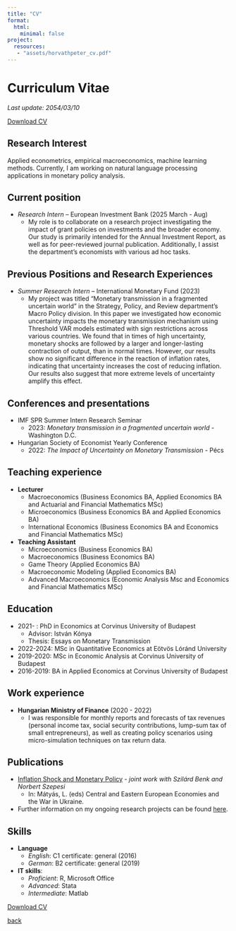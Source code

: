 ---
title: "CV"
format:
  html:
    minimal: false
project:
  resources:
   - "assets/horvathpeter_cv.pdf"
---

# Curriculum Vitae
*Last update: 2054/03/10*

[Download CV](assets/horvathpeter_cv.pdf)

## Research Interest

Applied econometrics, empirical macroeconomics, machine learning methods. 
Currently, I am working on natural language processing applications in monetary policy analysis.

## Current position

- *Research Intern* -- European Investment Bank (2025 March - Aug)
	- My role is to collaborate on a research project investigating the impact of grant policies on investments and the broader economy. Our study is primarily intended for the Annual Investment Report, as well as for peer-reviewed journal publication. Additionally, I assist the department’s economists with various ad hoc tasks.

## Previous Positions and Research Experiences

- *Summer Research Intern* -- International Monetary Fund (2023)
	- My project was titled “Monetary transmission in a fragmented uncertain world” in the Strategy, Policy, and Review department’s Macro Policy division. In this paper we investigated how economic uncertainty impacts the monetary transmission mechanism using Threshold VAR models estimated with sign restrictions across various countries. We found that in times of high uncertainty, monetary shocks are followed by a larger and longer-lasting contraction of output, than in normal times. However, our results show no significant difference in the reaction of inflation rates, indicating that uncertainty increases the cost of reducing inflation. Our results also suggest that more extreme levels of uncertainty amplify this effect.


## Conferences and presentations
 - IMF SPR Summer Intern Research Seminar
    - 2023: *Monetary transmission in a fragmented uncertain world* - Washington D.C.
 - Hungarian Society of Economist Yearly Conference
    - 2022: *The Impact of Uncertainty on Monetary Transmission*  - Pécs


## Teaching experience
 - **Lecturer**
    - Macroeconomics (Business Economics BA, Applied Economics BA and Actuarial and Financial Mathematics MSc)
    - Microeconomics (Business Economics BA and Applied Economics BA)
    - International Economics (Business Economics BA and Economics and Financial Mathematics MSc)
 - **Teaching Assistant**
    - Microeconomics (Business Economics BA)
    - Macroeconomics (Business Economics BA)
    - Game Theory (Applied Economics BA)
    - Macroeconomic Modeling (Applied Economics BA)
    - Advanced Macroeconomics (Economic Analysis Msc and Economics and Financial Mathematics MSc)



## Education
 - 2021-    : PhD in Economics at Corvinus University of Budapest
    - Advisor: István Kónya
    - Thesis: Essays on Monetary Transmission
 - 2022-2024: MSc in Quantitative Economics at Eötvös Lóránd University
 - 2019-2020: MSc in Economic Analysis at Corvinus University of Budapest
 - 2016-2019: BA in Applied Economics at Corvinus University of Budapest


## Work experience
 - **Hungarian Ministry of Finance** (2020 - 2022)
	- I was responsible for monthly reports  and forecasts of tax revenues (personal income tax, social security contributions, lump-sum tax of small entrepreneurs), as well as creating policy scenarios using micro-simulation techniques on tax return data. 
	
## Publications
- [Inflation Shock and Monetary Policy](https://link.springer.com/chapter/10.1007/978-3-031-61561-0_4) - *joint work with Szilárd Benk and Norbert Szepesi*
	- In: Mátyás, L. (eds) Central and Eastern European Economies and the War in Ukraine.
- Further information on my ongoing research projects can be found [here](https://peterhorvath97.github.io/papers.html).

## Skills
 - **Language**
    - *English*: C1 certificate: general (2016) 
    - *German*: B2 certificate: general (2019)
 - **IT skills**: 
	- *Proficient*: R, Microsoft Office
	- *Advanced*: Stata
	- *Intermediate*: Matlab

<a href="/assets/horvathpeter_cv.pdf" download="horvathpeter_cv"> Download CV

[back](./)
